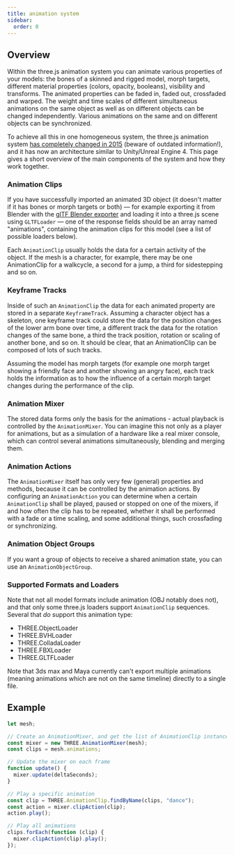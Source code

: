 ```yaml
---
title: animation system
sidebar:
  order: 0
---
```


## Overview

Within the three.js animation system you can animate various properties of your models:
the bones of a skinned and rigged model, morph targets, different material properties
(colors, opacity, booleans), visibility and transforms. The animated properties can be faded in,
faded out, crossfaded and warped. The weight and time scales of different simultaneous
animations on the same object as well as on different objects can be changed
independently. Various animations on the same and on different objects can be
synchronized.

To achieve all this in one homogeneous system, the three.js animation system
[ has completely changed in 2015](https://github.com/mrdoob/three.js/issues/6881)
(beware of outdated information!), and it has now an architecture similar to
Unity/Unreal Engine 4. This page gives a short overview of the main components of the
system and how they work together.

### Animation Clips

If you have successfully imported an animated 3D object (it doesn't matter if it has
bones or morph targets or both) — for example exporting it from Blender with the
[ glTF Blender exporter](https://github.com/KhronosGroup/glTF-Blender-IO) and
loading it into a three.js scene using `GLTFLoader` — one of the response fields
should be an array named "animations", containing the animation clips
for this model (see a list of possible loaders below).

Each `AnimationClip` usually holds the data for a certain activity of the object. If the
mesh is a character, for example, there may be one AnimationClip for a walkcycle, a second
for a jump, a third for sidestepping and so on.

### Keyframe Tracks

Inside of such an `AnimationClip` the data for each animated property are stored in a
separate `KeyframeTrack`. Assuming a character object has a skeleton,
one keyframe track could store the data for the position changes of the lower arm bone
over time, a different track the data for the rotation changes of the same bone, a third
the track position, rotation or scaling of another bone, and so on. It should be clear,
that an AnimationClip can be composed of lots of such tracks.

Assuming the model has morph targets (for example one morph
target showing a friendly face and another showing an angry face), each track holds the
information as to how the influence of a certain morph target changes during the performance
of the clip.

### Animation Mixer

The stored data forms only the basis for the animations - actual playback is controlled by
the `AnimationMixer`. You can imagine this not only as a player for animations, but
as a simulation of a hardware like a real mixer console, which can control several animations
simultaneously, blending and merging them.

### Animation Actions

The `AnimationMixer` itself has only very few (general) properties and methods, because it
can be controlled by the animation actions. By configuring an
`AnimationAction` you can determine when a certain `AnimationClip` shall be played, paused
or stopped on one of the mixers, if and how often the clip has to be repeated, whether it
shall be performed with a fade or a time scaling, and some additional things, such crossfading
or synchronizing.

### Animation Object Groups

If you want a group of objects to receive a shared animation state, you can use an
`AnimationObjectGroup`.

### Supported Formats and Loaders

Note that not all model formats include animation (OBJ notably does not), and that only some
three.js loaders support `AnimationClip` sequences. Several that _do_
support this animation type:

<ul>
  <li>THREE.ObjectLoader</li>
  <li>THREE.BVHLoader</li>
  <li>THREE.ColladaLoader</li>
  <li>THREE.FBXLoader</li>
  <li>THREE.GLTFLoader</li>
</ul>

Note that 3ds max and Maya currently can't export multiple animations (meaning animations which are not
on the same timeline) directly to a single file.

## Example

```js
let mesh;

// Create an AnimationMixer, and get the list of AnimationClip instances
const mixer = new THREE.AnimationMixer(mesh);
const clips = mesh.animations;

// Update the mixer on each frame
function update() {
  mixer.update(deltaSeconds);
}

// Play a specific animation
const clip = THREE.AnimationClip.findByName(clips, "dance");
const action = mixer.clipAction(clip);
action.play();

// Play all animations
clips.forEach(function (clip) {
  mixer.clipAction(clip).play();
});
```
